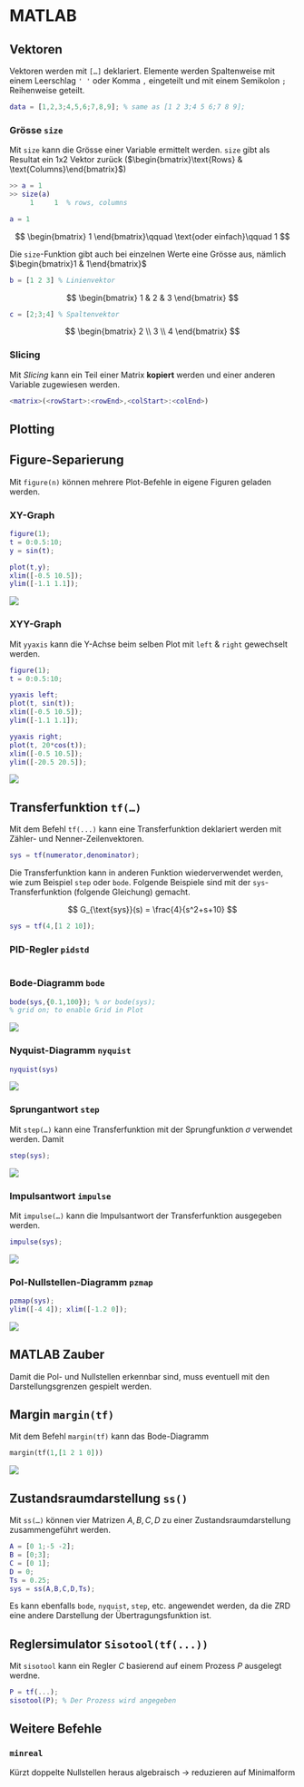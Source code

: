 # MATLAB

## Vektoren

Vektoren werden mit `[…]` deklariert. Elemente werden Spaltenweise mit einem Leerschlag `' '` oder Komma `,` eingeteilt und mit einem Semikolon `;` Reihenweise geteilt.

``` matlab
data = [1,2,3;4,5,6;7,8,9]; % same as [1 2 3;4 5 6;7 8 9];
```

::: callout-note
### Grösse `size`

Mit `size` kann die Grösse einer Variable ermittelt werden. `size` gibt als Resultat ein 1x2 Vektor zurück ($\begin{bmatrix}\text{Rows} & \text{Columns}\end{bmatrix}$)

``` matlab
>> a = 1
>> size(a)
     1     1  % rows, columns
```
:::

``` matlab
a = 1
```

$$
\begin{bmatrix}
1
\end{bmatrix}\qquad \text{oder einfach}\qquad 1 
$$

Die `size`-Funktion gibt auch bei einzelnen Werte eine Grösse aus, nämlich $\begin{bmatrix}1 & 1\end{bmatrix}$

``` matlab
b = [1 2 3] % Linienvektor
```

$$
\begin{bmatrix}
1 & 2 & 3
\end{bmatrix}
$$

``` matlab
c = [2;3;4] % Spaltenvektor
```

$$
\begin{bmatrix}
2 \\ 3 \\ 4
\end{bmatrix}
$$

::: callout-tip
### Slicing

Mit *Slicing* kann ein Teil einer Matrix **kopiert** werden und einer anderen Variable zugewiesen werden.

``` matlab
<matrix>(<rowStart>:<rowEnd>,<colStart>:<colEnd>)
```
:::

## Plotting

::: callout-note
## Figure-Separierung

Mit `figure(n)` können mehrere Plot-Befehle in eigene Figuren geladen werden.
:::

### XY-Graph

``` matlab
figure(1);
t = 0:0.5:10;
y = sin(t);

plot(t,y);
xlim([-0.5 10.5]);
ylim([-1.1 1.1]);
```

![](images/plot_simple.png)

### XYY-Graph

Mit `yyaxis` kann die Y-Achse beim selben Plot mit `left` & `right` gewechselt werden.

``` matlab
figure(1);
t = 0:0.5:10;

yyaxis left;
plot(t, sin(t));
xlim([-0.5 10.5]);
ylim([-1.1 1.1]);

yyaxis right;
plot(t, 20*cos(t));
xlim([-0.5 10.5]);
ylim([-20.5 20.5]);
```

![](images/plotyy.png)

## Transferfunktion `tf(…)`

Mit dem Befehl `tf(...)` kann eine Transferfunktion deklariert werden mit Zähler- und Nenner-Zeilenvektoren.

``` matlab
sys = tf(numerator,denominator);
```

Die Transferfunktion kann in anderen Funktion wiederverwendet werden, wie zum Beispiel `step` oder `bode`. Folgende Beispiele sind mit der `sys`-Transferfunktion (folgende Gleichung) gemacht.

$$
G_{\text{sys}}(s) = \frac{4}{s^2+s+10}
$$

``` matlab
sys = tf(4,[1 2 10]);
```

### PID-Regler `pidstd`

``` matlab
```

### Bode-Diagramm `bode`

``` matlab
bode(sys,{0.1,100}); % or bode(sys);
% grid on; to enable Grid in Plot
```

![](images/matlab_BodePlotResponse.png)

### Nyquist-Diagramm `nyquist`

``` matlab
nyquist(sys)
```

![](images/matlab_NyquistPlotResponse.png.png)

### Sprungantwort `step`

Mit `step(…)` kann eine Transferfunktion mit der Sprungfunktion $\sigma$ verwendet werden. Damit

``` matlab
step(sys);
```

![](images/matlab_StepResponsePlot.png)

### Impulsantwort `impulse`

Mit `impulse(…)` kann die Impulsantwort der Transferfunktion ausgegeben werden.

``` matlab
impulse(sys);
```

![](images/matlab_ImpulseResponsePlot.png)

### Pol-Nullstellen-Diagramm `pzmap`

``` matlab
pzmap(sys);
ylim([-4 4]); xlim([-1.2 0]);
```

![](images/matlab_PoleZeroMap.png)

::: callout-caution
## MATLAB Zauber

Damit die Pol- und Nullstellen erkennbar sind, muss eventuell mit den Darstellungsgrenzen gespielt werden.
:::

## Margin `margin(tf)`

Mit dem Befehl `margin(tf)` kann das Bode-Diagramm

``` vhdl
margin(tf(1,[1 2 1 0]))
```

![](images/PlotGainAndPhaseMarginsOfTransferFunctionExample_01.png)

## Zustandsraumdarstellung `ss()`

Mit `ss(…)` können vier Matrizen $A, B,C,D$ zu einer Zustandsraumdarstellung zusammengeführt werden.

``` matlab
A = [0 1;-5 -2];
B = [0;3];
C = [0 1];
D = 0;
Ts = 0.25;
sys = ss(A,B,C,D,Ts);
```

Es kann ebenfalls `bode`, `nyquist`, `step`, etc. angewendet werden, da die ZRD eine andere Darstellung der Übertragungsfunktion ist.

## Reglersimulator `Sisotool(tf(...))`

Mit `sisotool` kann ein Regler *C* basierend auf einem Prozess *P* ausgelegt werdne.

```matlab
P = tf(...);
sisotool(P); % Der Prozess wird angegeben
```

## Weitere Befehle

### `minreal`

Kürzt doppelte Nullstellen heraus algebraisch -> reduzieren auf Minimalform